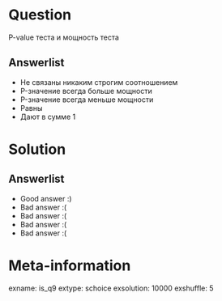 Question
========


P-value теста и мощность теста

Answerlist
----------
*  Не связаны никаким строгим соотношением
*  P-значение всегда больше мощности
*  P-значение всегда меньше мощности
*  Равны
*  Дают в сумме $1$ 

Solution
========

Answerlist
----------
*  Good answer :)
*  Bad answer :(
*  Bad answer :(
*  Bad answer :(
*  Bad answer :(

Meta-information
================
exname: is_q9
extype: schoice
exsolution: 10000
exshuffle: 5
